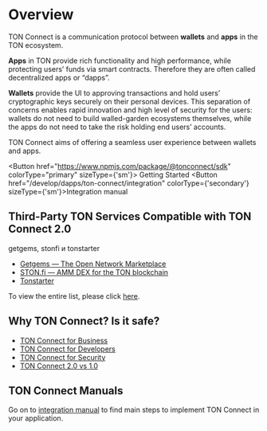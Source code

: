 
# Overview

TON Connect is a communication protocol between **wallets** and **apps** in the TON ecosystem.

**Apps** in TON provide rich functionality and high performance, while protecting users’ funds via smart contracts. Therefore they are often called decentralized apps or “dapps”.

**Wallets** provide the UI to approving transactions and hold users’ cryptographic keys securely on their personal devices.
This separation of concerns enables rapid innovation and high level of security for the users: wallets do not need to build walled-garden ecosystems themselves, while the apps do not need to take the risk holding end users’ accounts.

TON Connect aims of offering a seamless user experience between wallets and apps.

<Button href="https://www.npmjs.com/package/@tonconnect/sdk"
colorType="primary" sizeType={'sm'}>
Getting Started
</Button>
<Button href="/develop/dapps/ton-connect/integration" colorType={'secondary'} sizeType={'sm'}>Integration manual</Button>

## Third-Party TON Services Compatible with TON Connect 2.0
getgems, stonfi и tonstarter
- [Getgems — The Open Network Marketplace](https://getgems.io/)
- [STON.fi — AMM DEX for the TON blockchain](https://ston.fi/)
- [Tonstarter](http://tonstarter.com/)

To view the entire list, please click [here](https://github.com/ton-community/awesome-ton).

## Why TON Connect? Is it safe?

- [TON Connect for Business](/develop/dapps/ton-connect/business)
- [TON Connect for Developers](/develop/dapps/ton-connect/developers)
- [TON Connect for Security](/develop/dapps/ton-connect/security)
- [TON Connect 2.0 vs 1.0](/develop/dapps/ton-connect/comparison)

## TON Connect Manuals

Go on to [integration manual](/develop/dapps/ton-connect/integration) to find main steps to implement TON Connect in your application.
